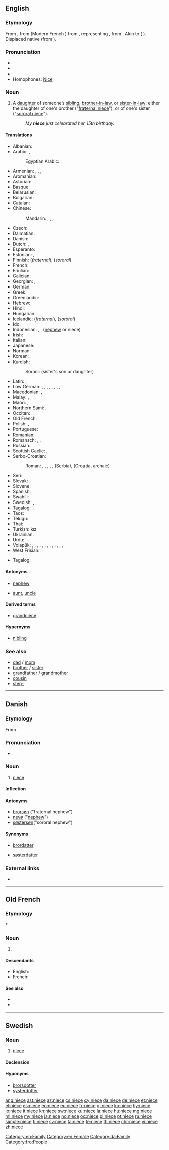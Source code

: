 {{also|nièce}}
==English==

===Etymology===
From {{etyl|enm|en}} {{term|nece||niece, granddaughter|lang=enm}}, from {{etyl|fro|en}} {{term|nece||niece, granddaughter|lang=fro}} (Modern French {{m|fr|nièce|gloss=niece}}) from {{etyl|VL.|en}} {{term||*neptia|lang=la}}, representing {{etyl|la|en}} {{term|neptis||granddaughter|lang=la}}, from {{etyl|ine-pro|en}} {{m|ine-pro|*nepot-||grandchild, sister's son}}. Akin to {{etyl|goh|-}} {{term|nift||niece, granddaughter|lang=goh}} ({{etyl|de|-}} {{term|Nichte||niece|lang=de}}). Displaced native {{etyl|enm|-}} {{term|nifte||niece, granddaughter|lang=enm}} (from {{etyl|ang|-}} {{term|nift||niece, granddaughter|lang=ang}}).

===Pronunciation===
* {{IPA|/niːs/|lang=en}}
* {{audio|en-us-niece.ogg|Audio (US)|lang=en}}
* {{rhymes|iːs|lang=en}}
* Homophones: [[Nice]]

===Noun===
{{en-noun}}

# A [[daughter]] of someone’s [[sibling]], [[brother-in-law]], or [[sister-in-law]]; either the daughter of one's brother ("[[fraternal niece]]"), or of one's sister ("[[sororal niece]]").
#: ''My '''niece''' just celebrated her 15th birthday.''

====Translations====
{{trans-top-also|fraternal or sororal niece|fraternal niece|sororal niece}}
* Albanian: {{t|sq|mbesë|f}}
* Arabic: {{qualifier|fraternal}} {{t|ar|بنت الأخ|f|tr=bint al-aḵ|sc=Arab}}, {{t|ar|بنت الأخت|f|tr=bint al-uḵt|sc=Arab}}
*: Egyptian Arabic: {{t|arz|بنت أخ|f|tr=bent aḵḵ|sc=Arab}}, {{t|arz|بنت أخت|f|tr=bent oḵt|sc=Arab}}
* Armenian: {{t|hy|[[եղբոր]] [[դուստր]]}} {{qualifier|fraternal}}, {{t|hy|[[եղբոր]] [[աղջիկ]]}} {{qualifier|fraternal}}, {{t|hy|[[քրոջ]] [[դուստր]]}} {{qualifier|sororal}}, {{t|hy|[[քրոջ]] [[աղջիկ]]}} {{qualifier|sororal}}
* Aromanian: {{t|rup|nipoatã|f}}
* Asturian: {{t+|ast|sobrina|f}}
* Basque: {{t+|eu|iloba}}
* Belarusian: {{t|be|пляме́нніца|f|sc=Cyrl}}
* Bulgarian: {{t+|bg|пле́менница|f|sc=Cyrl}}
* Catalan: {{t|ca|neboda|f}}
* Chinese:
*: Mandarin: {{qualifier|fraternal}} {{t|cmn|侄女|tr=zhínǚ|sc=Hani}}, {{t+|cmn|姪女|tr=zhínǚ|sc=Hani}}, {{qualifier|sororal}} {{t+|cmn|甥女|tr=shēngnǚ|sc=Hani}}, {{t+|cmn|外甥女|tr=wàishēngnǚ|sc=Hani}}
* Czech: {{t+|cs|neteř|f}}
* Dalmatian: {{t|dlm|niapta|f}}
* Danish: {{t+|da|niece|c}}
* Dutch: {{t+|nl|nicht|f}}, {{t+|nl|nichtje|n}}
* Esperanto: {{t|eo|nevino}}
* Estonian: {{qualifier|fraternal}} {{t|et|vennatütar}}, {{qualifier|sororal}} {{t|et|õetütar}}
* Finnish: {{t|fi|veljentytär}} (''fraternal''), {{t|fi|sisarentytär}} (''sororal'')
* French: {{t+|fr|nièce|f}}
* Friulian: {{t|fur|gnece|f}}
* Galician: {{t|gl|sobriña|f}}
* Georgian: {{t|ka|დისწული|sc=Geor}}, {{t|ka|ძმისწული|sc=Geor}}
* German: {{t+|de|Nichte|f}}
* Greek: {{t+|el|ανεψιά|f|tr=anepsiá}}
* Greenlandic: {{t|kl|soraluaq}}
* Hebrew: {{t|he|אחיינית|f|tr=akhyanít|sc=Hebr}}
* Hindi: {{t+|hi|भतीजी|f|tr=bhatījī|sc=Deva}}
* Hungarian: {{t+|hu|unokahúg}}
* Icelandic: {{t+|is|bróðurdóttir|f}} (''fraternal''), {{t+|is|systurdóttir|f}} (''sororal'')
* Ido: {{t+|io|nevino}}
* Indonesian: {{t+|id|keponakan}}, {{t+|id|kemenakan}}, {{t+|id|misan}} ([[nephew]] or niece)
* Irish: {{t|ga|neacht|f}}
* Italian: {{t+|it|nipote|f}}
* Japanese: {{t+|ja|姪|tr=[[めい]], mei|sc=Jpan}}
* Norman: {{t|nrf|nièche|f}}
* Korean: {{t+|ko|조카딸|tr=jokaddal|sc=Kore}}
* Kurdish:
*: Sorani: {{t|ku|خوشکه‌زا|tr=xoškazá|sc=ku-Arab}} (sister's son or daughter)
{{trans-mid}}
* Latin: {{qualifier|fraternal}} {{t|la|filia fratris|f}}, {{qualifier|sororal}} {{t|la|filia sororis|f}}
* Low German: {{qualifier|fraternal}} {{t|nds|Broderdeern|f}}, {{qualifier|fraternal}} {{t|nds|Broderdochter|f}}, {{qualifier|fraternal}} {{t|nds|Broderkind|n}}, {{qualifier|sororal}} {{t|nds|Süsterdeern|f}}, {{qualifier|sororal}} {{t|nds|Swesterdeern|f}}, {{qualifier|sororal}} {{t|nds|Süsterdochter|f}}, {{qualifier|sororal}} {{t|nds|Swesterdochter|f}}, {{qualifier|sororal}} {{t|nds|Süsterkind|n}}, {{qualifier|sororal}} {{t|nds|Swesterkind|n}}
* Macedonian: {{t|mk|брата́ница|f|sc=Cyrl}} {{qualifier|fraternal}}, {{t|mk|се́стрична|f|sc=Cyrl}} {{qualifier|sororal}}
* Malay: {{t|ms|anak saudara perempuan}}, {{t|ms|anak saudara}}
* Maori: {{t|mi|irāmutu}}, {{t|mi|tamaiti whakaangi}}
* Northern Sami: {{qualifier|fraternal}} {{t|se|vieljanieida}}, {{qualifier|sororal}} {{t|se|oappánieida}}
* Occitan: {{t+|oc|neboda|f}}
* Old French: {{t|fro|niece|f}}
* Polish: {{qualifier|fraternal}} {{t+|pl|bratanica|f}}, {{qualifier|sororal}} {{t+|pl|siostrzenica|f}}
* Portuguese: {{t+|pt|sobrinha|f}}
* Romanian: {{t+|ro|nepoată|f}}
* Romansch: {{t|rm|nezza|f}}, {{t|rm|niaza|f}}, {{t|rm|neaza|f}}
* Russian: {{t+|ru|племя́нница|f}}
* Scottish Gaelic: {{qualifier|fraternal}} {{t+|gd|nighean-bràthar|f}}, {{qualifier|sororal}} {{t+|gd|nighean-peathar|f}}
* Serbo-Croatian:
*: Roman: {{qualifier|fraternal}} {{t|sh|sinovica}}, {{t+|sh|bratanica}}, {{t+|sh|bratična}} {{t|sh|sinovka}}, {{qualifier|sororal}} {{t|sh|sestričina}}, {{t+|sh|nećakinja|f}}, {{t+|sh|nećaka}} (Serbia), {{t|sh|nestera}} (Croatia, archaic)
* Seri: {{qualifier|of a male}} {{t|sei|aac}}
* Slovak: {{t|sk|neter|f}}
* Slovene: {{t+|sl|nečakinja|f}}
* Spanish: {{t+|es|sobrina|f}}
* Swahili: {{t+|sw|mpwa}}
* Swedish: {{t+|sv|niece|c}}, {{qualifier|fraternal}} {{t+|sv|brorsdotter|c}}, {{qualifier|sororal}} {{t+|sv|systerdotter|c}}
* Tagalog: {{t|tl|pamangking babae}}
* Taos: {{t|twf|kìłu’úna}}
* Telugu: {{t+|te|మేనకోడలు|tr=mēna-kōḍalu}}
* Thai: {{t|th|หลานสาว|tr=lăan săao|sc=Thai}}
* Turkish: kız {{t+|tr|yeğen}}
* Ukrainian: {{t|uk|племі́нниця|f|sc=Cyrl}}
* Urdu: {{t|ur|بھتیجی|f|tr=bhatījī|sc=ur-Arab}}
* Volapük: {{qualifier|fraternal or sororal, ♂♀}} {{t+|vo|nef}}, {{qualifier|fraternal or sororal}} {{t+|vo|jinef}}, {{qualifier|fraternal, ♂♀}} {{t|vo|blodanef}}, {{qualifier|fraternal}} {{t|vo|blodajinef}}, {{qualifier|fraternal}} {{t+|vo|blodadaut}}, {{qualifier|sororal, ♂♀}} {{t|vo|söranef}}, {{qualifier|sororal}} {{t|vo|sörajinef}}, {{qualifier|sororal}} {{t+|vo|söradaut}}, {{qualifier|fraternal}} {{t|vo|blodajison}}, {{qualifier|sororal}} {{t|vo|sörajison}}, {{qualifier|fraternal, ♂♀}} {{t+|vo|blodacil}}, {{qualifier|fraternal}} {{t|vo|blodajicil}}, {{qualifier|sororal, ♂♀}} {{t+|vo|söracil}}, {{qualifier|sororal}} {{t|vo|sörajicil}}
* West Frisian: {{t|fy|nicht}}
{{trans-bottom}}

{{checktrans-top}}
* Tagalog: {{t+check|tl|pamangkin|f}}
{{trans-bottom}}

====Antonyms====
* {{qualifier|with regard to gender}} [[nephew]]
* {{qualifier|with regard to ancestry}} [[aunt]], [[uncle]]

====Derived terms====
* [[grandniece]]

====Hypernyms====
* [[nibling]]

===See also===
* [[dad]] / [[mom]]
* [[brother]] / [[sister]]
* [[grandfather]] / [[grandmother]]
* [[cousin]]
* [[step-]]

[[Category:en:Family]]
[[Category:en:Female]]

----

==Danish==

===Etymology===
From {{etyl|fr|da}} {{term|nièce||niece|lang=fr}}.

===Pronunciation===
* {{IPA|/niɛːsə/|[niˈɛːsə]|lang=da}}

===Noun===
{{da-noun|n|r}}

# [[niece#English|niece]]

====Inflection====
{{da-noun-infl|n|r}}

====Antonyms====
* [[brorsøn]] ("fraternal nephew")
* [[nevø]] ("[[nephew]]")
* [[søstersøn]]("sororal nephew")

====Synonyms====
* {{sense|fraternal niece}} [[brordatter]]
* {{sense|sororal niece}} [[søsterdatter]]

===External links===
* {{pedialite|lang=da}}

[[Category:da:Family]]

----

==Old French==

===Etymology===
{{etyl|LL.|fro}} *{{term||neptia}}

===Noun===
{{fro-noun|f}}

# {{l|en|niece}}

====Descendants====
* English: {{l|en|niece}}
* French: {{l|fr|nièce}}

====See also====
* {{l/fro|neveu}}
* {{l/fro|oncle}}

[[Category:fro:People]]

----

==Swedish==

===Noun===
{{sv-noun|c}}

# [[niece#English|niece]]

====Declension====
{{sv-noun-reg-r-c}}

====Hyponyms====
* [[brorsdotter]]
* [[systerdotter]]

[[ang:niece]]
[[ast:niece]]
[[az:niece]]
[[cs:niece]]
[[cy:niece]]
[[da:niece]]
[[de:niece]]
[[et:niece]]
[[el:niece]]
[[es:niece]]
[[eo:niece]]
[[eu:niece]]
[[fr:niece]]
[[gl:niece]]
[[ko:niece]]
[[hy:niece]]
[[io:niece]]
[[it:niece]]
[[kn:niece]]
[[sw:niece]]
[[ku:niece]]
[[la:niece]]
[[hu:niece]]
[[mg:niece]]
[[ml:niece]]
[[my:niece]]
[[ja:niece]]
[[no:niece]]
[[oc:niece]]
[[pl:niece]]
[[pt:niece]]
[[ru:niece]]
[[simple:niece]]
[[fi:niece]]
[[sv:niece]]
[[ta:niece]]
[[te:niece]]
[[th:niece]]
[[chr:niece]]
[[vi:niece]]
[[zh:niece]]